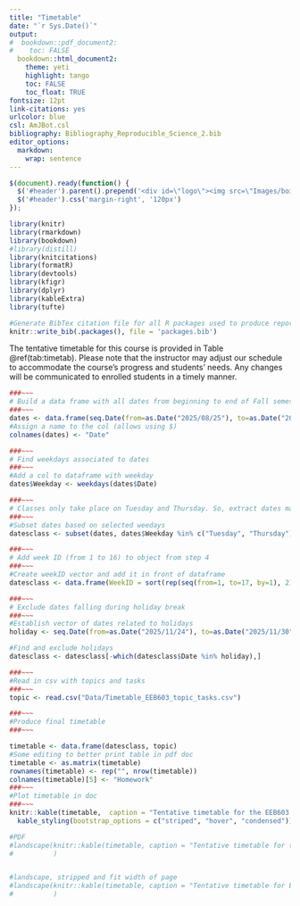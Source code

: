 ```yaml
---
title: "Timetable"
date: "`r Sys.Date()`"
output:
#  bookdown::pdf_document2:
#    toc: FALSE
  bookdown::html_document2:
    theme: yeti
    highlight: tango
    toc: FALSE
    toc_float: TRUE
fontsize: 12pt
link-citations: yes
urlcolor: blue
csl: AmJBot.csl
bibliography: Bibliography_Reproducible_Science_2.bib
editor_options: 
  markdown: 
    wrap: sentence
---
```


```js
$(document).ready(function() {
  $('#header').parent().prepend('<div id=\"logo\"><img src=\"Images/boisestate-primarylogo-2color-rgb.png\" style=\"position:absolute; top:4; right:0; padding:10px; height:120px\"></div>');
  $('#header').css('margin-right', '120px')
});
```

```r
library(knitr)
library(rmarkdown)
library(bookdown)
#library(distill)
library(knitcitations)
library(formatR)
library(devtools)
library(kfigr)
library(dplyr)
library(kableExtra)
library(tufte)

#Generate BibTex citation file for all R packages used to produce report
knitr::write_bib(.packages(), file = 'packages.bib')
```

The tentative timetable for this course is provided in Table \@ref(tab:timetab). Please note that the instructor may adjust our schedule to accommodate the course’s progress and students’ needs. Any changes will be communicated to enrolled students in a timely manner.

```r
###~~~
# Build a data frame with all dates from beginning to end of Fall semester
###~~~
dates <- data.frame(seq.Date(from=as.Date("2025/08/25"), to=as.Date("2025/12/19"), by="day"))
#Assign a name to the col (allows using $)
colnames(dates) <- "Date"

###~~~
# Find weekdays associated to dates
###~~~
#Add a col to dataframe with weekday
dates$Weekday <- weekdays(dates$Date)

###~~~
# Classes only take place on Tuesday and Thursday. So, extract dates matching class weekdays
###~~~
#Subset dates based on selected weedays
datesclass <- subset(dates, dates$Weekday %in% c("Tuesday", "Thursday"))

###~~~
# Add week ID (from 1 to 16) to object from step 4
###~~~
#Create weekID vector and add it in front of dataframe
datesclass <- data.frame(WeekID = sort(rep(seq(from=1, to=17, by=1), 2)), datesclass)

###~~~
# Exclude dates falling during holiday break
###~~~
#Establish vector of dates related to holidays
holiday <- seq.Date(from=as.Date("2025/11/24"), to=as.Date("2025/11/30"), by="day")

#Find and exclude holidays
datesclass <- datesclass[-which(datesclass$Date %in% holiday),]

###~~~
#Read in csv with topics and tasks
###~~~
topic <- read.csv("Data/Timetable_EEB603_topic_tasks.csv") 

###~~~
#Produce final timetable
###~~~

timetable <- data.frame(datesclass, topic)
#Some editing to better print table in pdf doc
timetable <- as.matrix(timetable)
rownames(timetable) <- rep("", nrow(timetable))
colnames(timetable)[5] <- "Homework"
###~~~
#Plot timetable in doc
###~~~
knitr::kable(timetable,  caption = "Tentative timetable for the EEB603 Reproducible Science course, Fall 2025 semester.") %>%
  kable_styling(bootstrap_options = c("striped", "hover", "condensed"))

#PDF
#landscape(knitr::kable(timetable, caption = "Tentative timetable for the Reproducible Science course during the #Fall semester 2021.", booktabs = T, "latex") %>% kable_styling(latex_options = c("striped","scale_down"))
#          )


#landscape, stripped and fit width of page
#landscape(knitr::kable(timetable, caption = "Tentative timetable for EEB603 during the Fall semester 2020. #\\label{tab:tab_gg}", booktabs = T, "latex") %>% kable_styling(latex_options = c("striped","scale_down"))
#          )
```


